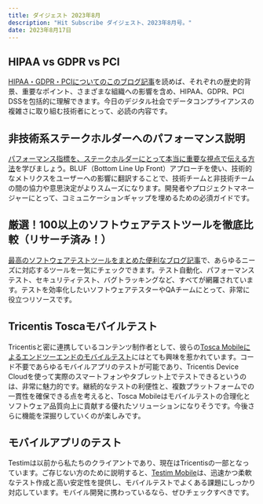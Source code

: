 ```yaml
---
title: ダイジェスト 2023年8月
description: "Hit Subscribe ダイジェスト、2023年8月号。"
date: 2023年8月17日
---
```


## HIPAA vs GDPR vs PCI
[HIPAA・GDPR・PCIについてのこのブログ記事](https://www.enov8.com/blog/hipaa-vs-gdpr-vs-pci)を読めば、それぞれの歴史的背景、重要なポイント、さまざまな組織への影響を含め、HIPAA、GDPR、PCI DSSを包括的に理解できます。今日のデジタル社会でデータコンプライアンスの複雑さに取り組む技術者にとって、必読の内容です。

## 非技術系ステークホルダーへのパフォーマンス説明
[パフォーマンス指標を、ステークホルダーにとって本当に重要な視点で伝える方法](https://requestmetrics.com/web-performance/explaining-performance-to-nontechnical-stakeholders)を学びましょう。BLUF（Bottom Line Up Front）アプローチを使い、技術的なメトリクスをユーザーへの影響に翻訳することで、技術チームと非技術チームの間の協力や意思決定がよりスムーズになります。開発者やプロジェクトマネージャーにとって、コミュニケーションギャップを埋めるための必須ガイドです。

## 厳選！100以上のソフトウェアテストツールを徹底比較（リサーチ済み！）
[最高のソフトウェアテストツールをまとめた便利なブログ記事](https://www.tricentis.com/learn/testing-tools)で、あらゆるニーズに対応するツールを一気にチェックできます。テスト自動化、パフォーマンステスト、セキュリティテスト、バグトラッキングなど、すべてが網羅されています。テストを効率化したいソフトウェアテスターやQAチームにとって、非常に役立つリソースです。

## Tricentis Toscaモバイルテスト
Tricentisと密に連携しているコンテンツ制作者として、彼らの[Tosca Mobileによるエンドツーエンドのモバイルテスト](https://www.tricentis.com/ja/products/tosca/mobile-testing)にはとても興味を惹かれています。コード不要であらゆるモバイルアプリのテストが可能であり、Tricentis Device Cloudを使って実際のスマートフォンやタブレット上でテストできるというのは、非常に魅力的です。継続的なテストの利便性と、複数プラットフォームでの一貫性を確保できる点を考えると、Tosca Mobileはモバイルテストの合理化とソフトウェア品質向上に貢献する優れたソリューションになりそうです。今後さらに機能を深掘りしていくのが楽しみです。

## モバイルアプリのテスト
Testimは以前から私たちのクライアントであり、現在はTricentisの一部となっています。ご存じない方のために説明すると、[Testim Mobile](https://www.tricentis.com/products/testim-mobile)は、迅速かつ柔軟なテスト作成と高い安定性を提供し、モバイルテストでよくある課題にしっかり対応しています。モバイル開発に携わっているなら、ぜひチェックすべきです。
